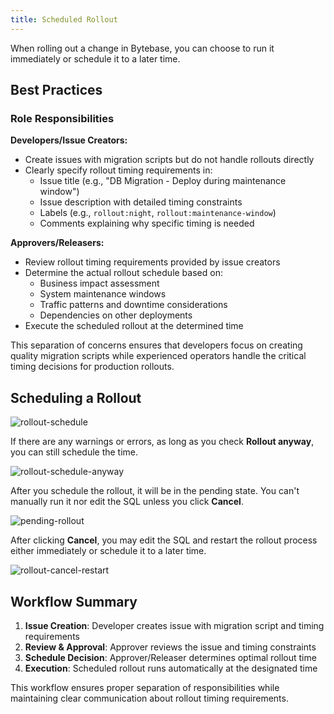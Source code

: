 ```yaml
---
title: Scheduled Rollout
---
```


When rolling out a change in Bytebase, you can choose to run it immediately or schedule it to a later time.

## Best Practices

### Role Responsibilities

**Developers/Issue Creators:**

- Create issues with migration scripts but do not handle rollouts directly
- Clearly specify rollout timing requirements in:
  - Issue title (e.g., "DB Migration - Deploy during maintenance window")
  - Issue description with detailed timing constraints
  - Labels (e.g., `rollout:night`, `rollout:maintenance-window`)
  - Comments explaining why specific timing is needed

**Approvers/Releasers:**

- Review rollout timing requirements provided by issue creators
- Determine the actual rollout schedule based on:
  - Business impact assessment
  - System maintenance windows
  - Traffic patterns and downtime considerations
  - Dependencies on other deployments
- Execute the scheduled rollout at the determined time

This separation of concerns ensures that developers focus on creating quality migration scripts while experienced operators handle the critical timing decisions for production rollouts.

## Scheduling a Rollout

![rollout-schedule](/content/docs/change-database/scheduled-rollout/bb-rollout.webp)

If there are any warnings or errors, as long as you check **Rollout anyway**, you can still schedule the time.

![rollout-schedule-anyway](/content/docs/change-database/scheduled-rollout/bb-rollout-anyway.webp)

After you schedule the rollout, it will be in the pending state. You can't manually run it nor edit the SQL unless you click **Cancel**.

![pending-rollout](/content/docs/change-database/scheduled-rollout/bb-pending-rollout.webp)

After clicking **Cancel**, you may edit the SQL and restart the rollout process either immediately or schedule it to a later time.

![rollout-cancel-restart](/content/docs/change-database/scheduled-rollout/bb-rollout-cancel-restart.webp)

## Workflow Summary

1. **Issue Creation**: Developer creates issue with migration script and timing requirements
2. **Review & Approval**: Approver reviews the issue and timing constraints
3. **Schedule Decision**: Approver/Releaser determines optimal rollout time
4. **Execution**: Scheduled rollout runs automatically at the designated time

This workflow ensures proper separation of responsibilities while maintaining clear communication about rollout timing requirements.
